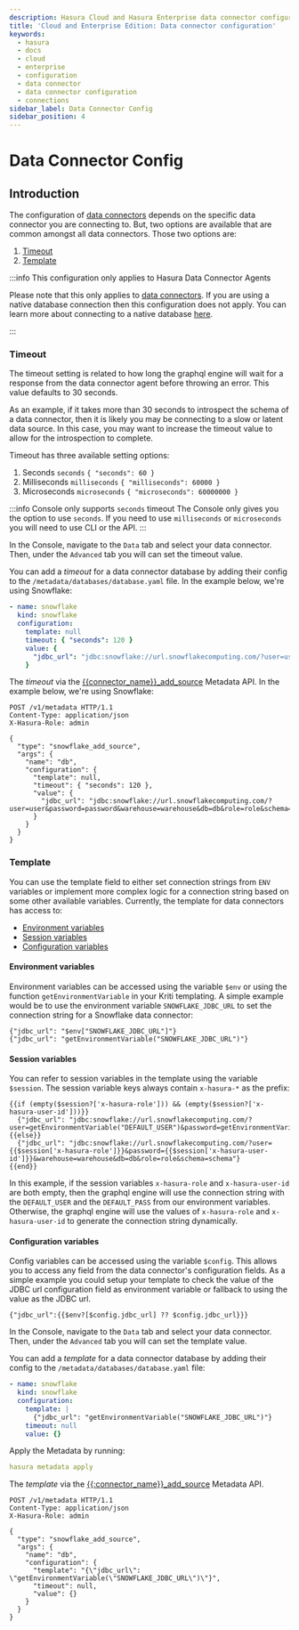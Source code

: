 ```yaml
---
description: Hasura Cloud and Hasura Enterprise data connector configuration
title: 'Cloud and Enterprise Edition: Data connector configuration'
keywords:
  - hasura
  - docs
  - cloud
  - enterprise
  - configuration
  - data connector
  - data connector configuration
  - connections
sidebar_label: Data Connector Config
sidebar_position: 4
---
```



# Data Connector Config

<ProductBadge ce free pro ee self />

## Introduction

The configuration of [data connectors](/databases/data-connectors/index.mdx) depends on the specific data connector
you are connecting to. But, two options are available that are common amongst all data
connectors. Those two options are:

1. [Timeout](#timeout)
2. [Template](#template)

:::info This configuration only applies to Hasura Data Connector Agents 

Please note that this only applies to [data connectors](/databases/data-connectors/index.mdx). If you are using a
native database connection then this configuration does not apply. You can learn more about connecting to a
native database [here](/databases/overview.mdx#supported-databases).

:::

### Timeout

The timeout setting is related to how long the graphql engine will wait for a response from the
data connector agent before throwing an error. This value defaults to 30 seconds.

As an example, if it takes more than 30 seconds to introspect the schema of a data connector, then it 
is likely you may be connecting to a slow or latent data source. In this case, you may want to increase
the timeout value to allow for the introspection to complete.

Timeout has three available setting options:

1. Seconds `seconds` `{ "seconds": 60 }`
2. Milliseconds `milliseconds` `{ "milliseconds": 60000 }`
3. Microseconds `microseconds` `{ "microseconds": 60000000 }`

<Tabs groupId="timeout-setting" className="timeout-settings-tabs">
<TabItem value="console" label="Console">

:::info Console only supports `seconds` timeout
The Console only gives you the option to use `seconds`. If you need to use `milliseconds` or `microseconds` you
will need to use CLI or the API.
:::

In the Console, navigate to the `Data` tab and select your data connector. Then, under the `Advanced` tab you
will can set the timeout value.

<Thumbnail
  src="/img/databases/data-connector-config.png"
  alt="Data connector advanced config"
/>

</TabItem>
<TabItem value="cli" label="CLI">

You can add a _timeout_ for a data connector database by adding their config to the
`/metadata/databases/database.yaml` file. In the example below, we're using
Snowflake:

```yaml {5}
- name: snowflake
  kind: snowflake
  configuration:
    template: null
    timeout: { "seconds": 120 }
    value: {
      "jdbc_url": "jdbc:snowflake://url.snowflakecomputing.com/?user=user&password=password&warehouse=warehouse&db=db&role=role&schema=schema"
    }
```

</TabItem>
<TabItem value="api" label="API">

The _timeout_ via the [{{connector_name}}_add_source](/api-reference/metadata-api/source.mdx) Metadata API. In the example below, we're using
Snowflake:

```http {11}
POST /v1/metadata HTTP/1.1
Content-Type: application/json
X-Hasura-Role: admin

{
  "type": "snowflake_add_source",
  "args": {
    "name": "db",
    "configuration": {
      "template": null,
      "timeout": { "seconds": 120 },
      "value": {
        "jdbc_url": "jdbc:snowflake://url.snowflakecomputing.com/?user=user&password=password&warehouse=warehouse&db=db&role=role&schema=schema"
      }
    }
  }
}
```

</TabItem>
</Tabs>

### Template

You can use the template field to either set connection strings from `ENV` variables or implement more complex logic
for a connection string based on some other available variables. Currently, the template for data connectors
has access to:

- [Environment variables](#environment-variables)
- [Session variables](#session-variables)
- [Configuration variables](#configuration-variables)

#### Environment variables

Environment variables can be accessed using the variable `$env` or using the function `getEnvironmentVariable`
in your Kriti templating. A simple example would be to use the environment variable `SNOWFLAKE_JDBC_URL` to set
the connection string for a Snowflake data connector:

```
{"jdbc_url": "$env["SNOWFLAKE_JDBC_URL"]"}
{"jdbc_url": "getEnvironmentVariable("SNOWFLAKE_JDBC_URL")"}
```

#### Session variables

You can refer to session variables in the template using the variable `$session`. The session variable keys always contain
`x-hasura-*` as the prefix:

```
{{if (empty($session?['x-hasura-role'])) && (empty($session?['x-hasura-user-id']))}}
  {"jdbc_url": "jdbc:snowflake://url.snowflakecomputing.com/?user=getEnvironmentVariable("DEFAULT_USER")&password=getEnvironmentVariable("DEFAULT_PASS")&warehouse=warehouse&db=db&role=role&schema=schema"}
{{else}}
  {"jdbc_url": "jdbc:snowflake://url.snowflakecomputing.com/?user={{$session['x-hasura-role']}}&password={{$session['x-hasura-user-id']}}&warehouse=warehouse&db=db&role=role&schema=schema"}
{{end}}
```

In this example, if the session variables `x-hasura-role` and `x-hasura-user-id` are both empty, then the graphql engine will use
the connection string with the `DEFAULT_USER` and the `DEFAULT_PASS` from our environment variables.
Otherwise, the graphql engine will use the values of `x-hasura-role` and `x-hasura-user-id` to generate the
connection string dynamically.

#### Configuration variables

Config variables can be accessed using the variable `$config`. This allows you to access any field from the
data connector's configuration fields. As a simple example you could setup your template to check the value
of the JDBC url configuration field as environment variable or fallback to using the value as the JDBC url.

```
{"jdbc_url":{{$env?[$config.jdbc_url] ?? $config.jdbc_url}}}
```

<Tabs groupId="timeout-setting" className="timeout-settings-tabs">
<TabItem value="console" label="Console">

In the Console, navigate to the `Data` tab and select your data connector. Then, under the `Advanced` tab you
will can set the template value.

<Thumbnail
  src="/img/databases/data-connector-config.png"
  alt="Data connector advanced config"
/>

</TabItem>
<TabItem value="cli" label="CLI">

You can add a _template_ for a data connector database by adding their config to the
`/metadata/databases/database.yaml` file:

```yaml {5}
- name: snowflake
  kind: snowflake
  configuration:
    template: |
      {"jdbc_url": "getEnvironmentVariable("SNOWFLAKE_JDBC_URL")"}
    timeout: null
    value: {}
```

Apply the Metadata by running:

```yaml
hasura metadata apply
```

</TabItem>
<TabItem value="api" label="API">

The _template_ via the [{{:connector_name}}_add_source](/api-reference/metadata-api/source.mdx) Metadata API.

```http {10}
POST /v1/metadata HTTP/1.1
Content-Type: application/json
X-Hasura-Role: admin

{
  "type": "snowflake_add_source",
  "args": {
    "name": "db",
    "configuration": {
      "template": "{\"jdbc_url\": \"getEnvironmentVariable(\"SNOWFLAKE_JDBC_URL\")\"}",
      "timeout": null,
      "value": {}
    }
  }
}
```

</TabItem>
</Tabs>
